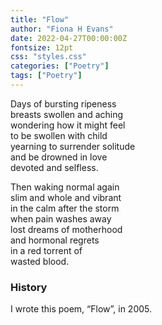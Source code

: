 ```yaml
---
title: "Flow"
author: "Fiona H Evans"
date: 2022-04-27T00:00:00Z
fontsize: 12pt
css: "styles.css"
categories: ["Poetry"]
tags: ["Poetry"]
---
```




Days of bursting ripeness <br>
breasts swollen and aching <br>
wondering how it might feel <br>
to be swollen with child <br>
yearning to surrender solitude <br>
and be drowned in love <br>
devoted and selfless. 

Then waking normal again <br>
slim and whole and vibrant <br>
in the calm after the storm <br>
when pain washes away <br>
lost dreams of motherhood <br>
and hormonal regrets <br>
in a red torrent of <br>
wasted blood.


### History
I wrote this poem, "Flow", in 2005.


